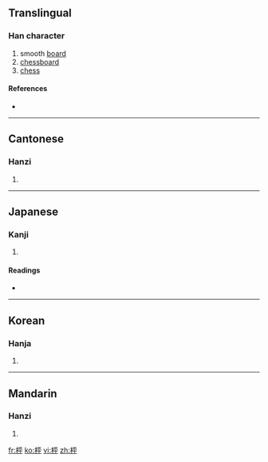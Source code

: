 ==Translingual==

===Han character===
{{Han char|rn=75|rad=木|as=05|sn=9|four=|canj=木一火十 (DMFJ)}}

# smooth [[board]]
# [[chessboard]]
# [[chess]]

====References====
* {{Han ref|kx=0517.040|dkj=14580|dj=0905.010|hdz=21180.080|uh=67B0|ud=26544|bh=AC69|bd=44137}}

----

==Cantonese==

===Hanzi===
{{yue-hanzi|jyut=|y=ping4}}

# {{defn|Cantonese|sort=木05}}

----

==Japanese==

===Kanji===
{{ja-kanji|grade=|rs=木05}}

# {{defn|Japanese|sort=木05}}

====Readings====
* {{ja-readings|on=[[へい]] (hei), [[びょう]] (byō)|kun=[[すごろくばん]] (sugorokuban)}}

----

==Korean==

===Hanja===
{{ko-hanja|hangeul=[[평]]|eumhun=|rv=pyeong|mr=p'yŏng|y=phyeng}}

# {{defn|Korean|sort=木05}}

----

==Mandarin==

===Hanzi===
{{cmn-hanzi|pin=[[píng]] ([[ping2]])|wg=p'ing<sup>2</sup>}}

# {{defn|Mandarin|sort=木05}}

[[fr:枰]]
[[ko:枰]]
[[vi:枰]]
[[zh:枰]]
